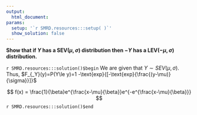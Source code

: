 ```yaml
---
output:
  html_document:
params:
  setup: '`r SMRD.resources:::setup( )`'
  show_solution: false
---
```


__Show that if $Y$ has a SEV$(\mu, \sigma)$ distribution then $-Y$ has a LEV$(-\mu, \sigma)$ distribution.__

`r SMRD.resources:::solution()$begin`
We are given that $Y\sim SEV(\mu,\sigma)$.  Thus, $F_{_Y}(y)=P(Y\le y)=1 -\text{exp}{[-\text{exp}{\frac{(y-\mu)}{\sigma}}]}$

$$
f(x) = \frac{1}{\beta}e^{\frac{x-\mu}{\beta}}e^{-e^{\frac{x-\mu}{\beta}}}
$$
`r SMRD.resources:::solution()$end`
